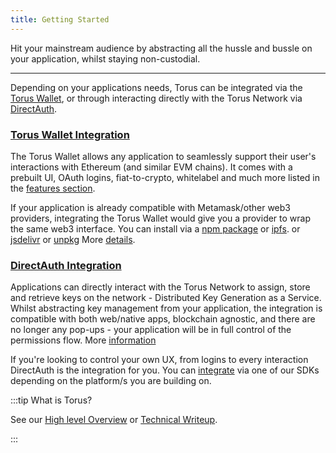 ```yaml
---
title: Getting Started
---
```


Hit your mainstream audience by abstracting all the hussle and bussle on your
application, whilst staying non-custodial.

---

Depending on your applications needs, Torus can be integrated via the
[Torus Wallet](torus-wallet/quick-start.md), or through interacting directly
with the Torus Network via [DirectAuth](direct-auth/what-is-directauth.md).

### [Torus Wallet Integration](torus-wallet/quick-start)

The Torus Wallet allows any application to seamlessly support their user's
interactions with Ethereum \(and similar EVM chains\). It comes with a prebuilt
UI, OAuth logins, fiat-to-crypto, whitelabel and much more listed in the
[features section](torus-wallet/features/).

If your application is already compatible with Metamask/other web3 providers,
integrating the Torus Wallet would give you a provider to wrap the same web3
interface. You can install via a
[npm package](https://www.npmjs.com/package/@toruslabs/torus-embed) or
[ipfs](torus-wallet/quick-start.md#ipfs). or
[jsdelivr](https://cdn.jsdelivr.net/npm/@toruslabs/torus-embed) or
[unpkg](https://unpkg.com/@toruslabs/torus-embed) More
[details](torus-wallet/quick-start.md).

### [DirectAuth Integration](direct-auth/quick-start)

Applications can directly interact with the Torus Network to assign, store and
retrieve keys on the network - Distributed Key Generation as a Service. Whilst
abstracting key management from your application, the integration is compatible
with both web/native apps, blockchain agnostic, and there are no longer any
pop-ups - your application will be in full control of the permissions flow. More
[information](direct-auth/what-is-directauth.md)

If you're looking to control your own UX, from logins to every interaction
DirectAuth is the integration for you. You can
[integrate](direct-auth/integrating-directauth/) via one of our SDKs depending
on the platform/s you are building on.

:::tip What is Torus?

See our
[High level Overview](https://medium.com/toruslabs/what-distributed-key-generation-is-866adc79620)
or [Technical Writeup](how-torus-works/system-architecture).

:::
